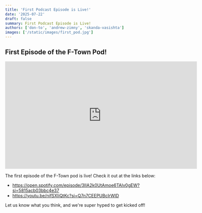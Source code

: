 ```yaml
---
title: 'First Podcast Episode is Live!'
date: '2025-07-22'
draft: false
summary: First Podcast Episode is Live!
authors: ['don-to', 'andrew-zimny', 'skanda-vasishta']
images: ['/static/images/first_pod.jpg']
---
```


## First Episode of the F-Town Pod!

<iframe
  style={{ borderRadius: "12px" }}
  src="https://open.spotify.com/embed/episode/3IIA2k0UtAmoe6TAlv0gEW/video?utm_source=generator"
  width="624"
  height="351"
  frameBorder="0"
  allowFullScreen
  allow="autoplay; clipboard-write; encrypted-media; fullscreen; picture-in-picture"
  loading="lazy">
</iframe>


The first episode of the F-Town pod is live! Check it out at the links below:

- https://open.spotify.com/episode/3IIA2k0UtAmoe6TAlv0gEW?si=5815acb03bbc4e37
- https://youtu.be/nifSXIiQtKc?si=Q7n7CEEPUBcIrWID

Let us know what you think, and we're super hyped to get kicked off!
